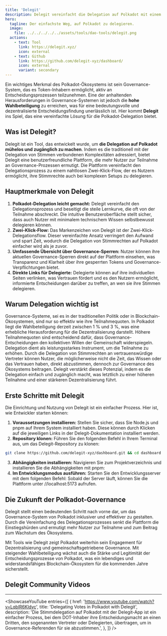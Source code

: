 ```yaml
---
title: 'Delegit'
description: Delegit vereinfacht die Delegation auf Polkadot mit einem Zwei-Klick-Prozess, der die Teilnahme, Transparenz und Dezentralisierung in der Blockchain-Governance erhöht.
hero:
  tagline: Der einfachste Weg, auf Polkadot zu delegieren.
  image: 
    file: ../../../../../assets/tools/dao-tools/delegit.png
  actions:
    - text: Tool
      link: https://delegit.xyz/
      icon: external
    - text: Github
      link: https://github.com/delegit-xyz/dashboard/
      icon: external
      variant: secondary
---
```



Ein wichtiges Merkmal des Polkadot-Ökosystems ist sein Governance-System, das es Token-Inhabern ermöglicht, aktiv an Entscheidungsprozessen teilzunehmen. Eine der anhaltenden Herausforderungen in Governance-Systemen ist jedoch die **hohe Wahlbeteiligung** zu erreichen, was für eine bedeutungsvolle und dezentralisierte Entscheidungsfindung unerlässlich ist. Hier kommt **Delegit** ins Spiel, das eine vereinfachte Lösung für die Polkadot-Delegation bietet.

## Was ist Delegit?
Delegit ist ein Tool, das entwickelt wurde, um **die Delegation auf Polkadot mühelos und zugänglich zu machen**. Indem es die traditionell mit der Delegation von Stimmen verbundenen Komplexitäten adressiert, bietet Delegit eine benutzerfreundliche Plattform, die mehr Nutzer zur Teilnahme an Governance-Prozessen ermutigt. Die Plattform vereinfacht den Delegationsprozess zu einem nahtlosen Zwei-Klick-Flow, der es Nutzern ermöglicht, ihre Stimmrechte auch bei komplexen Setups zu delegieren.

## Hauptmerkmale von Delegit
1. **Polkadot-Delegation leicht gemacht:** Delegit vereinfacht den Delegationsprozess und beseitigt die steile Lernkurve, die oft von der Teilnahme abschreckt. Die intuitive Benutzeroberfläche stellt sicher, dass auch Nutzer mit minimalem technischem Wissen selbstbewusst delegieren können.
2. **Zwei-Klick-Flow:** Das Markenzeichen von Delegit ist der Zwei-Klick-Delegationsflow. Dieser vereinfachte Ansatz verringert den Aufwand und spart Zeit, wodurch die Delegation von Stimmrechten auf Polkadot einfacher wird als je zuvor.
3. **Umfassende Übersicht über Governance-Sperren:** Nutzer können ihre aktuellen Governance-Sperren direkt auf der Plattform einsehen, was Transparenz und Klarheit über ihre gesperrten Tokens und Governance-Verpflichtungen bietet.
4. **Direkte Links für Delegierte:** Delegierte können auf ihre individuellen Seiten verlinken, was Vertrauen fördert und es den Nutzern ermöglicht, informierte Entscheidungen darüber zu treffen, an wen sie ihre Stimmen delegieren.

## Warum Delegation wichtig ist
Governance-Systeme, sei es in der traditionellen Politik oder in Blockchain-Ökosystemen, sind nur so effektiv wie ihre Teilnahmequoten. In Polkadot liegt die Wahlbeteiligung derzeit zwischen 1 % und 3 %, was eine erhebliche Herausforderung für die Dezentralisierung darstellt. Höhere Teilnahmequoten sind entscheidend dafür, dass Governance-Entscheidungen den kollektiven Willen der Gemeinschaft widerspiegeln.
Delegation dient als leistungsstarkes Instrument, um die Teilnahme zu erhöhen. Durch die Delegation von Stimmrechten an vertrauenswürdige Vertreter können Nutzer, die möglicherweise nicht die Zeit, das Wissen oder das Vertrauen haben, direkt abzustimmen, dennoch zur Governance des Ökosystems beitragen. Delegit verstärkt dieses Potenzial, indem es die Delegation einfach und zugänglich macht, was letztlich zu einer höheren Teilnahme und einer stärkeren Dezentralisierung führt.

## Erste Schritte mit Delegit
Die Einrichtung und Nutzung von Delegit ist ein einfacher Prozess. Hier ist, wie Entwickler starten können:

1. **Voraussetzungen installieren:** Stellen Sie sicher, dass Sie Node.js und pnpm auf Ihrem System installiert haben. Diese können durch Klicken auf die jeweiligen Links in der Delegit-Dokumentation installiert werden.
2. **Repository klonen:** Führen Sie den folgenden Befehl in Ihrem Terminal aus, um das Delegit-Repository zu klonen:

```bash
git clone https://github.com/delegit-xyz/dashboard.git && cd dashboard
```

3. **Abhängigkeiten installieren:** Navigieren Sie zum Projektverzeichnis und installieren Sie die Abhängigkeiten mit pnpm:
4. **Im Entwicklungsmodus ausführen:** Starten Sie den Entwicklungsserver mit dem folgenden Befehl:
Sobald der Server läuft, können Sie die Plattform unter //localhost:5173 aufrufen.

## Die Zukunft der Polkadot-Governance
Delegit stellt einen bedeutenden Schritt nach vorne dar, um das Governance-System von Polkadot inklusiver und effektiver zu gestalten. Durch die Vereinfachung des Delegationsprozesses senkt die Plattform die Einstiegshürden und ermutigt mehr Nutzer zur Teilnahme und zum Beitrag zum Wachstum des Ökosystems.

Mit Tools wie Delegit zeigt Polkadot weiterhin sein Engagement für Dezentralisierung und gemeinschaftsgetriebene Governance. Mit steigender Wahlbeteiligung wächst auch die Stärke und Legitimität der Entscheidungsprozesse von Polkadot, was ein lebendiges und widerstandsfähiges Blockchain-Ökosystem für die kommenden Jahre sicherstellt.

## Delegit Community Videos
------------
<ShowcaseYouTube
  entries={[
    {
      href: 'https://www.youtube.com/watch?v=LqblR6Kldyc',
      title: 'Delegating Votes in Polkadot with Delegit',
      description: 'Die Stimmdelegation auf Polkadot mit der Delegit-App ist ein einfacher Prozess, bei dem DOT-Inhaber ihre Entscheidungsmacht an einen Dritten, den sogenannten Vertreter oder Delegierten, übertragen, um in Governance-Referenden für sie abzustimmen.',
     },
  ]} />

